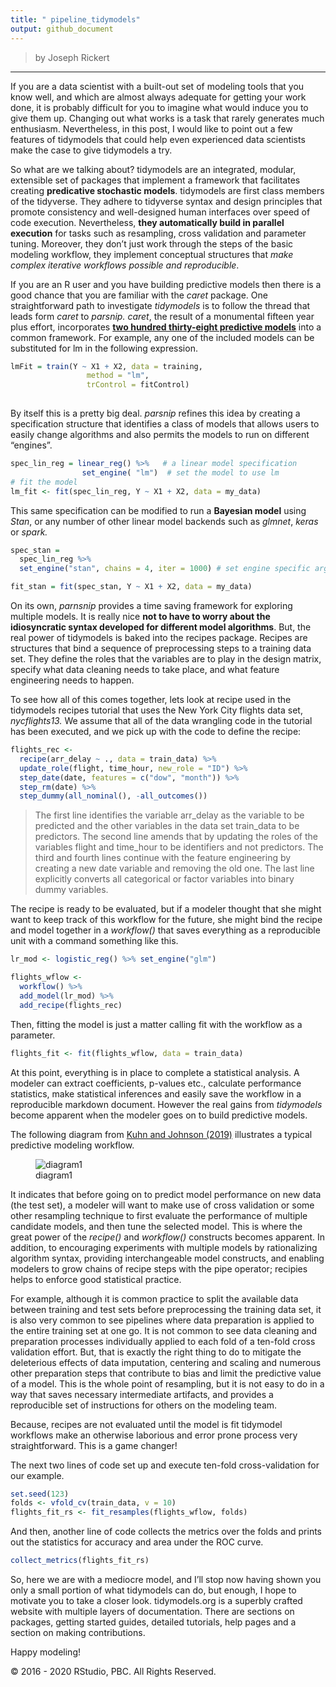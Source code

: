 ```yaml
---
title: " pipeline_tidymodels"
output: github_document
---
```

 
> by Joseph Rickert


---


If you are a data scientist with a built-out set of modeling tools that you know well, and which are almost always adequate for getting your work done, it is probably difficult for you to imagine what would induce you to give them up. Changing out what works is a task that rarely generates much enthusiasm. Nevertheless, in this post, I would like to point out a few features of tidymodels that could help even experienced data scientists make the case to give tidymodels a try.



So what are we talking about? tidymodels are an integrated, modular, extensible set of packages that implement a framework that facilitates creating __predicative stochastic models__. tidymodels are first class members of the tidyverse. They adhere to tidyverse syntax and design principles that promote consistency and well-designed human interfaces over speed of code execution. Nevertheless, __they automatically build in parallel execution__ for tasks such as resampling, cross validation and parameter tuning. Moreover, they don’t just work through the steps of the basic modeling workflow, they implement conceptual structures that _make complex iterative workflows possible and reproducible_.

If you are an R user and you have building predictive models then there is a good chance that you are familiar with the _caret_ package. One straightforward path to investigate _tidymodels_ is to follow the thread that leads form _caret_ to _parsnip._ _caret_, the result of a monumental fifteen year plus effort, incorporates __[two hundred thirty-eight predictive models](https://topepo.github.io/caret/available-models.html)__ into a common framework. For example, any one of the included models can be substituted for lm in the following expression.

```r


lmFit = train(Y ~ X1 + X2, data = training, 
                 method = "lm", 
                 trControl = fitControl)
                 

```
                 
By itself this is a pretty big deal. _parsnip_ refines this idea by creating a specification structure that identifies a class of models that allows users to easily change algorithms and also permits the models to run on different “engines”.

```r

spec_lin_reg = linear_reg() %>%   # a linear model specification
                set_engine( "lm")  # set the model to use lm
# fit the model
lm_fit <- fit(spec_lin_reg, Y ~ X1 + X2, data = my_data)

```

This same specification can be modified to run a __Bayesian model__ using _Stan_, or any number of other linear model backends such as _glmnet_, _keras_ or _spark._

```r
spec_stan = 
  spec_lin_reg %>%
  set_engine("stan", chains = 4, iter = 1000) # set engine specific arguments

fit_stan = fit(spec_stan, Y ~ X1 + X2, data = my_data)

```
On its own, _parnsnip_ provides a time saving framework for exploring multiple models. It is really nice __not to have to worry about the idiosyncratic syntax developed for different model algorithms__. But, the real power of tidymodels is baked into the recipes package. Recipes are structures that bind a sequence of preprocessing steps to a training data set. They define the roles that the variables are to play in the design matrix, specify what data cleaning needs to take place, and what feature engineering needs to happen.


To see how all of this comes together, lets look at recipe used in the tidymodels recipes tutorial that uses the New York City flights data set, _nycflights13._ We assume that all of the data wrangling code in the tutorial has been executed, and we pick up with the code to define the recipe:

```r


flights_rec <- 
  recipe(arr_delay ~ ., data = train_data) %>% 
  update_role(flight, time_hour, new_role = "ID") %>% 
  step_date(date, features = c("dow", "month")) %>% 
  step_rm(date) %>% 
  step_dummy(all_nominal(), -all_outcomes())

```

> The first line identifies the variable arr_delay as the variable to be predicted and the other variables in the data set train_data to be predictors. The second line amends that by updating the roles of the variables flight and time_hour to be identifiers and not predictors. The third and fourth lines continue with the feature engineering by creating a new date variable and removing the old one. The last line explicitly converts all categorical or factor variables into binary dummy variables.


The recipe is ready to be evaluated, but if a modeler thought that she might want to keep track of this workflow for the future, she might bind the recipe and model together in a _workflow()_ that saves everything as a reproducible unit with a command something like this.

```r


lr_mod <- logistic_reg() %>% set_engine("glm")

flights_wflow <- 
  workflow() %>% 
  add_model(lr_mod) %>% 
  add_recipe(flights_rec)

```

Then, fitting the model is just a matter calling fit with the workflow as a parameter.



```r

flights_fit <- fit(flights_wflow, data = train_data)

```


At this point, everything is in place to complete a statistical analysis. A modeler can extract coefficients, p-values etc., calculate performance statistics, make statistical inferences and easily save the workflow in a reproducible markdown document. However the real gains from _tidymodels_ become apparent when the modeler goes on to build predictive models.

The following diagram from [Kuhn and Johnson (2019)](https://bookdown.org/max/FES/resampling.html) illustrates a typical predictive modeling workflow.


![diagram1](https://rviews.rstudio.com/2020/04/21/the-case-for-tidymodels/resampling.svg)




It indicates that before going on to predict model performance on new data (the test set), a modeler will want to make use of cross validation or some other resampling technique to first evaluate the performance of multiple candidate models, and then tune the selected model. This is where the great power of the _recipe()_ and _workflow()_ constructs becomes apparent. In addition, to encouraging experiments with multiple models by rationalizing algorithm syntax, providing interchangeable model constructs, and enabling modelers to grow chains of recipe steps with the pipe operator; recipies helps to enforce good statistical practice.

For example, although it is common practice to split the available data between training and test sets before preprocessing the training data set, it is also very common to see pipelines where data preparation is applied to the entire training set at one go. It is not common to see data cleaning and preparation processes individually applied to each fold of a ten-fold cross validation effort. But, that is exactly the right thing to do to mitigate the deleterious effects of data imputation, centering and scaling and numerous other preparation steps that contribute to bias and limit the predictive value of a model. This is the whole point of resampling, but it is not easy to do in a way that saves necessary intermediate artifacts, and provides a reproducible set of instructions for others on the modeling team.

Because, recipes are not evaluated until the model is fit tidymodel workflows make an otherwise laborious and error prone process very straightforward. This is a game changer!

The next two lines of code set up and execute ten-fold cross-validation for our example.

```r

set.seed(123)
folds <- vfold_cv(train_data, v = 10)
flights_fit_rs <- fit_resamples(flights_wflow, folds)

```

And then, another line of code collects the metrics over the folds and prints out the statistics for accuracy and area under the ROC curve.

```r

collect_metrics(flights_fit_rs)


```
So, here we are with a mediocre model, and I’ll stop now having shown you only a small portion of what tidymodels can do, but enough, I hope to motivate you to take a closer look. tidymodels.org is a superbly crafted website with multiple layers of documentation. There are sections on packages, getting started guides, detailed tutorials, help pages and a section on making contributions.

Happy modeling!

© 2016 - 2020 RStudio, PBC. All Rights Reserved.